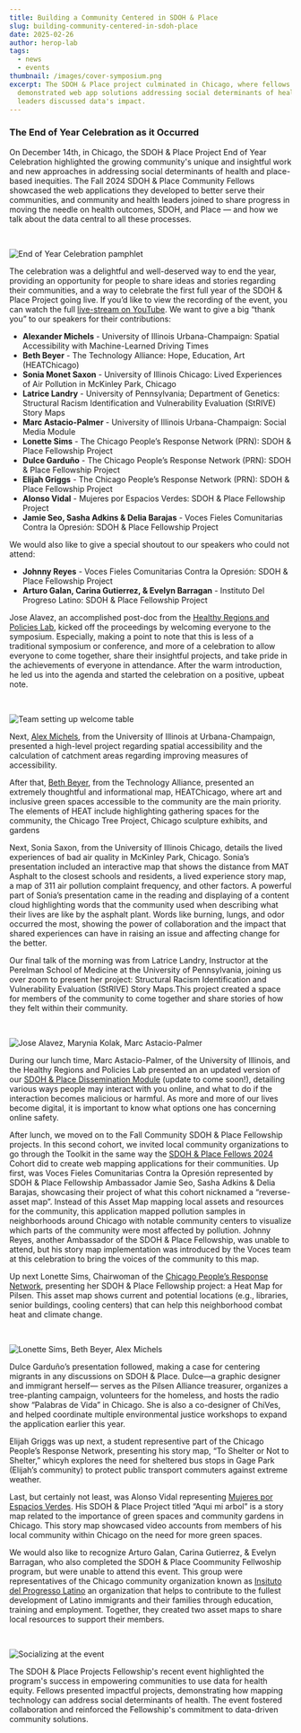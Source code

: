 ```yaml
---
title: Building a Community Centered in SDOH & Place
slug: building-community-centered-in-sdoh-place
date: 2025-02-26
author: herop-lab
tags:
  - news
  - events
thumbnail: /images/cover-symposium.png
excerpt: The SDOH & Place project culminated in Chicago, where fellows
  demonstrated web app solutions addressing social determinants of health, and
  leaders discussed data's impact.
---
```

### The End of Year Celebration as it Occurred 

On December 14th, in Chicago, the SDOH & Place Project End of Year Celebration highlighted the growing community's unique and insightful work and new approaches in addressing social determinants of health and place-based inequities. The Fall 2024 SDOH & Place Community Fellows showcased the web applications they developed to better serve their communities, and community and health leaders joined to share progress in moving the needle on health outcomes, SDOH, and Place — and how we talk about the data central to all these processes.

⠀

![End of Year Celebration pamphlet](/images/cover-symposium.png "End of Year Celebration pamphlet")

The celebration was a delightful and well-deserved way to end the year, providing an opportunity for people to share ideas and stories regarding their communities, and a way to celebrate the first full year of the SDOH & Place Project going live. If you’d like to view the recording of the event, you can watch the full [live-stream on YouTube](https://www.youtube.com/live/qpKY85cnXho?si=0y9-z9hu4vyUi_lC). We want to give a big “thank you” to our speakers for their contributions:

* **Alexander Michels** - University of Illinois Urbana-Champaign: Spatial Accessibility with Machine-Learned Driving Times
* **Beth Beyer** - The Technology Alliance: Hope, Education, Art (HEATChicago)
* **Sonia Monet Saxon** - University of Illinois Chicago: Lived Experiences of Air Pollution in McKinley Park, Chicago
* **Latrice Landry** - University of Pennsylvania; Department of Genetics: Structural Racism Identification and Vulnerability Evaluation (StRIVE) Story Maps
* **Marc Astacio-Palmer** - University of Illinois Urbana-Champaign: Social Media Module
* **Lonette Sims** - The Chicago People’s Response Network (PRN): SDOH & Place Fellowship Project
* **Dulce Garduño** - The Chicago People’s Response Network (PRN): SDOH & Place Fellowship Project
* **Elijah Griggs** - The Chicago People’s Response Network (PRN): SDOH & Place Fellowship Project
* **Alonso Vidal** - Mujeres por Espacios Verdes: SDOH & Place Fellowship Project
* **Jamie Seo, Sasha Adkins & Delia Barajas** - Voces Fieles Comunitarias Contra la Opresión: SDOH & Place Fellowship Project

We would also like to give a special shoutout to our speakers who could not attend: 

* **Johnny Reyes** - Voces Fieles Comunitarias Contra la Opresión: SDOH & Place Fellowship Project
* **Arturo Galan, Carina Gutierrez, & Evelyn Barragan** - Instituto Del Progreso Latino: SDOH & Place Fellowship Project

Jose Alavez, an accomplished post-doc from the [Healthy Regions and Policies Lab](https://healthyregions.org/), kicked off the proceedings by welcoming everyone to the symposium. Especially, making a point to note that this is less of a traditional symposium or conference, and more of a celebration to allow everyone to come together, share their insightful projects, and take pride in the achievements of everyone in attendance. After the warm introduction, he led us into the agenda and started the celebration on a positive, upbeat note.

⠀

![Team setting up welcome table](/images/setup.png "Team setting up Welcome Table")

Next, [Alex Michels](https://sdohplace.org/showcase/spatial-accessibility-using-machine-learned-driving-times), from the University of Illinois at Urbana-Champaign, presented a high-level project regarding spatial accessibility and the calculation of catchment areas regarding improving measures of accessibility.

After that, [Beth Beyer](https://sdohplace.org/showcase/hope-education-art-heat-chicago), from the Technology Alliance, presented an extremely thoughtful and informational map, HEATChicago, where art and inclusive green spaces accessible to the community are the main priority. The elements of HEAT include highlighting gathering spaces for the community, the Chicago Tree Project, Chicago sculpture exhibits, and gardens 

Next, Sonia Saxon, from the University of Illinois Chicago, details the lived experiences of bad air quality in McKinley Park, Chicago. Sonia’s presentation included an interactive map that shows the distance from MAT Asphalt to the closest schools and residents, a lived experience story map, a map of 311 air pollution complaint frequency, and other factors. A powerful part of Sonia’s presentation came in the reading and displaying of a content cloud highlighting words that the community used when describing what their lives are like by the asphalt plant. Words like burning, lungs, and odor occurred the most, showing the power of collaboration and the impact that shared experiences can have in raising an issue and affecting change for the better. 

Our final talk of the morning was from Latrice Landry, Instructor at the Perelman School of Medicine at the University of Pennsylvania, joining us over zoom to present her project: Structural Racism Identification and Vulnerability Evaluation (StRIVE) Story Maps.This project created a space for members of the community to come together and share stories of how they felt within their community.

⠀

![Jose Alavez, Marynia Kolak, Marc Astacio-Palmer](/images/team-with-names.png "Jose Alavez, Marynia Kolak, Marc Astacio-Palmer")

During our lunch time, Marc Astacio-Palmer, of the University of Illinois, and the Healthy Regions and Policies Lab presented an an updated version of our [SDOH & Place Dissemination Module](https://toolkit.sdohplace.org/07-dissem.html) (update to come soon!), detailing various ways people may interact with you online, and what to do if the interaction becomes malicious or harmful. As more and more of our lives become digital, it is important to know what options one has concerning online safety. 

After lunch, we moved on to the Fall Community SDOH & Place Fellowship projects. In this second cohort, we invited local community organizations to go through the Toolkit in the same way the [SDOH & Place Fellows 2024](https://sdohplace.org/fellows) Cohort did to create web mapping applications for their communities. Up first, was Voces Fieles Comunitarias Contra la Opresión represented by SDOH & Place Fellowship Ambassador Jamie Seo, Sasha Adkins & Delia Barajas, showcasing their project of what this cohort nicknamed a “reverse-asset map”. Instead of this Asset Map mapping local assets and resources for the community, this application mapped pollution samples in neighborhoods around Chicago with notable community centers to visualize which parts of the community were most affected by pollution. Johnny Reyes, another Ambassador of the SDOH & Place Fellowship, was unable to attend, but his story map implementation was introduced by the Voces team at this celebration to bring the voices of the community to this map.

Up next Lonette Sims, Chairwoman of the [Chicago People’s Response Network](https://prn.mayfirst.info/), presenting her SDOH & Place Fellowship project: a Heat Map for Pilsen. This asset map shows current and potential locations (e.g., libraries, senior buildings, cooling centers) that can help this neighborhood combat heat and climate change.

⠀

![Lonette Sims, Beth Beyer, Alex Michels](/images/presenters-with-names.png "Lonette Sims, Beth Beyer, Alex Michels")

Dulce Garduño’s presentation followed, making a case for centering migrants in any discussions on SDOH & Place. Dulce—a graphic designer and immigrant herself— serves as the Pilsen Alliance treasurer, organizes a tree-planting campaign, volunteers for the homeless, and hosts the radio show “Palabras de Vida” in Chicago. She is also a co-designer of ChiVes, and helped coordinate multiple environmental justice workshops to expand the application earlier this year. 

Elijah Griggs was up next, a student representive part of the Chicago People’s Response Network, presenting his story map, “To Shelter or Not to Shelter,” whicyh explores the need for sheltered bus stops in Gage Park (Elijah’s community) to protect public transport commuters against extreme weather.

Last, but certainly not least, was Alonso Vidal representing [Mujeres por Espacios Verdes](https://www.womenforgreenspaces.org/). His SDOH & Place Project titled “Aqui mi arbol” is a story map related to the importance of green spaces and community gardens in Chicago. This story map showcased video accounts from members of his local community within Chicago on the need for more green spaces. 

We would also like to recognize Arturo Galan, Carina Gutierrez, & Evelyn Barragan, who also completed the SDOH & Place Coommunity Fellwoship program, but were unable to attend this event. This group were representatives of the Chicago community organization known as [Insituto del Progresso Latino](https://www.institutochicago.org/) an organization that helps to contribute to the fullest development of Latino immigrants and their families through education, training and employment. Together, they created two asset maps to share local resources to support their members.

⠀


![Socializing at the event](/images/group-photo.png "Socializing at the Event")

The SDOH & Place Projects Fellowship's recent event highlighted the program's success in empowering communities to use data for health equity. Fellows presented impactful projects, demonstrating how mapping technology can address social determinants of health. The event fostered collaboration and reinforced the Fellowship's commitment to data-driven community solutions.
